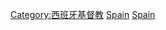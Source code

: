 {{Commons category|Roman Catholicism in Spain}}
{{Category main}}

[[Category:西班牙基督教|Category:西班牙基督教]]
[[Category:歐洲天主教|Spain]]
[[Category:各国天主教|Spain]]